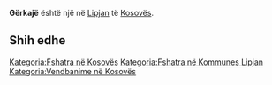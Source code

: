 {{Fshat në 
 | Emri                = Gërkajë
 | EmriAlt                = 
 | NAME_SHORT_FORM=      
 | NAME_GENERIC=      
 | NAME_SORT_NAME_RO=      GERKAJE
 | FULL_NAME_RO = Gërkajë
 | FULL_NAME_ND_RO=Gerkaje
 | SORT_NAME_RG=GERKAJE
 | FULL_NAME_RG=Gërkajë
 | FULL_NAME_ND_RG=Gerkaje
 | SRP_NAME_SHORT_FORM=      
 | SRP_NAME_GENERIC=      
 | SRP_NAME_SORT_NAME_RO=      
 | SRP_FULL_NAME_RO = 
 | SRP_FULL_NAME_ND_RO=
 | SRP_SORT_NAME_RG=
 | SRP_FULL_NAME_RG=
 | SRP_FULL_NAME_ND_RG=
 | Emri (Rasa dhanore) = 
 | Figura              = 
 | Shteti              = Kosovo
 | Komuna              = Lipjan
 | Kodi postar         = 
 | Sipërfaqja          = 

 | Popullsia           = 

 | Regj. i popullsisë  = 
 | Dend. e popullsisë  = 
 | Faqja zyrtare       = 
 <!--- Koordinatat ----> 
 | Gjerësia            = 43.058056
 | Gjatësia            = 20.760833
 | Lartësia            = 
}}
'''Gërkajë''' është një [[]] në [[Lipjan]] të [[Kosovës]].

<!-- == Gjeografia == -->
<!-- == Historia == -->
<!-- == Demografia == -->
== Shih edhe ==
{{Komuna Lipjan}}
{{Kosovo-Administrata-Cung}}

[[Kategoria:Fshatra në Kosovës]]
[[Kategoria:Fshatra në Kommunes Lipjan]]
[[Kategoria:Vendbanime në Kosovës]]